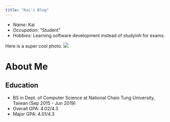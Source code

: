 ```yaml
---
title: "Kai's Blog"
---
```


- _Name:_ Kai
- _Occupation:_ "Student"
- _Hobbies:_ Learning software development instead of studyinh for exams.

Here is a super cool photo.
![](kai.jpg)

# About Me
## Education
- BS in Dept. of Computer Science at National Chaio Tung University, Taiwan (Sep 2015 - Jun 2019)
- Overall GPA: 4.02/4.3
- Major GPA: 4.01/4.3
